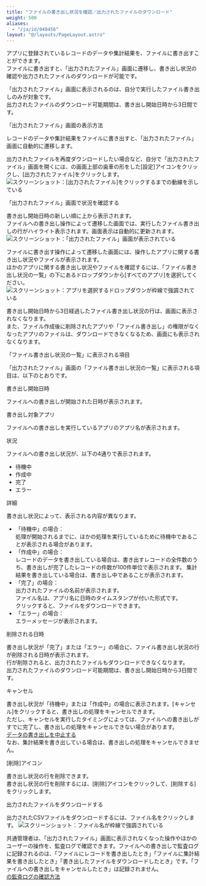 ```yaml
---
title: "ファイルの書き出し状況を確認／出力されたファイルのダウンロード"
weight: 500
aliases:
  - "/ja/id/040456"
layout: "@/layouts/PageLayout.astro"
---
```




アプリに登録されているレコードのデータや集計結果を、ファイルに書き出すことができます。  
ファイルに書き出すと、「出力されたファイル」画面に遷移し、書き出し状況の確認や出力されたファイルのダウンロードが可能です。

「出力されたファイル」画面に表示されるのは、自分で実行したファイル書き出しのみが対象です。  
出力されたファイルのダウンロード可能期間は、書き出し開始日時から3日間です。

<Heading id="export_exported_files_10">「出力されたファイル」画面の表示方法</Heading>

レコードのデータや集計結果をファイルに書き出すと、「出力されたファイル」画面に自動的に遷移します。

出力されたファイルを再度ダウンロードしたい場合など、自分で「出力されたファイル」画面を開くには、<Kintone />の画面上部の歯車の形をした[設定]アイコンをクリックし、[出力されたファイル]をクリックします。  
<Img src="/k/kintone/img-ja/exported_files_03.png" alt="スクリーンショット：[出力されたファイル]をクリックするまでの動線を示している" />

<Heading id="export_exported_files_20">「出力されたファイル」画面で状況を確認する</Heading>

書き出し開始日時の新しい順に上から表示されます。  
ファイルへの書き出し操作によって遷移した画面では、実行したファイル書き出しの行がハイライト表示されます。画面表示は自動的に更新されます。  
<Img src="/k/kintone/img-ja/exported_files_01.png" alt="スクリーンショット：「出力されたファイル」画面が表示されている" />

<Note>

ファイルに書き出す操作によって遷移した画面には、操作したアプリに関する書き出し状況やファイルが表示されます。  
ほかのアプリに関する書き出し状況やファイルを確認するには、「ファイル書き出し状況の一覧」の下にあるドロップダウンから[すべてのアプリ]を選択してください。  
<Img src="/k/kintone/img-ja/exported_files_06.png" alt="スクリーンショット：アプリを選択するドロップダウンが枠線で強調されている" />

</Note>

書き出し開始日時から3日経過したファイル書き出し状況の行は、画面に表示されなくなります。  
また、ファイル作成後に削除されたアプリや「ファイル書き出し」の権限がなくなったアプリのファイルは、ダウンロードできなくなるため、画面にも表示されなくなります。

<Heading level={3} id="export_exported_files_2010">「ファイル書き出し状況の一覧」に表示される項目</Heading>

「出力されたファイル」画面の「ファイル書き出し状況の一覧」に表示される項目は、以下のとおりです。

<Heading level={4} id="export_exported_files_201010">書き出し開始日時</Heading>

ファイルへの書き出しが開始された日時が表示されます。

<Heading level={4} id="export_exported_files_201020">書き出し対象アプリ</Heading>

ファイルへの書き出しを実行しているアプリのアプリ名が表示されます。

<Heading level={4} id="export_exported_files_201030">状況</Heading>

ファイルへの書き出し状況が、以下の4通りで表示されます。

* 待機中
* 作成中
* 完了
* エラー

<Heading level={4} id="export_exported_files_201040">詳細</Heading>

書き出し状況によって、表示される内容が異なります。

* 「待機中」の場合：  
  処理が開始されるまでに、ほかの処理を実行しているために待機中であることが表示される場合があります。
* 「作成中」の場合：  
  レコードのデータを書き出している場合は、書き出すレコードの全件数のうち、書き出しが完了したレコードの件数が100件単位で表示されます。
  集計結果を書き出している場合は、書き出し中であることが表示されます。
* 「完了」の場合：  
  出力されたファイルの名前が表示されます。  
  ファイル名は、アプリ名に日時のタイムスタンプが付いた形式です。  
  クリックすると、ファイルをダウンロードできます。
* 「エラー」の場合：  
  エラーメッセージが表示されます。

<Heading level={4} id="export_exported_files_201050">削除される日時</Heading>

書き出し状況が「完了」または「エラー」の場合に、ファイル書き出し状況の行が削除される日時が表示されます。  
行が削除されると、出力されたファイルもダウンロードできなくなります。  
出力されたファイルのダウンロード可能期間は、書き出し開始日時から3日間です。

<Heading level={4} id="export_exported_files_201060">キャンセル</Heading>

書き出し状況が「待機中」または「作成中」の場合に表示されます。[キャンセル]をクリックすると、書き出しの処理をキャンセルできます。  
ただし、キャンセルを実行したタイミングによっては、ファイルへの書き出しがすでに完了し、書き出しの処理をキャンセルできない場合があります。  
[データの書き出しを中止する](/k/ja/id/040453.html)  
なお、集計結果を書き出している場合は、書き出しの処理をキャンセルできません。

<Heading level={4} id="export_exported_files_201070">[削除]アイコン</Heading>

書き出し状況の行を削除できます。  
書き出し状況の行を削除するには、[削除]アイコンをクリックして、[削除する]をクリックします。

<Heading id="export_exported_files_30">出力されたファイルをダウンロードする</Heading>

出力されたCSVファイルをダウンロードするには、ファイル名をクリックします。
<Img src="/k/kintone/img-ja/exported_files_07.png" alt="スクリーンショット：ファイル名が枠線で強調されている" />

<Note>

<Slash />共通管理者は、「出力されたファイル」画面に表示されなくなった操作やほかのユーザーの操作を、監査ログで確認できます。ファイルへの書き出しで監査ログに記録されるのは、「ファイルにレコードを書き出したとき」「ファイルに集計結果を書き出したとき」「書き出したファイルをダウンロードしたとき」です。「ファイルへの書き出しをキャンセルしたとき」は記録されません。  
[<Kintone />の監査ログの確認方法](/k/ja/id/04054.html)

</Note>
